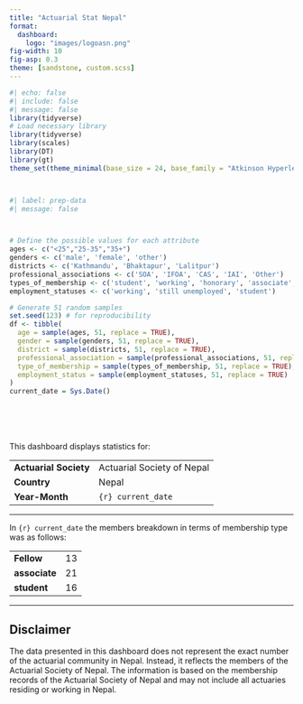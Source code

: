 ```yaml
---
title: "Actuarial Stat Nepal"
format: 
  dashboard:
    logo: "images/logoasn.png" 
fig-width: 10
fig-asp: 0.3
theme: [sandstone, custom.scss]
---
```


```r
#| echo: false
#| include: false
#| message: false
library(tidyverse)
# Load necessary library
library(tidyverse)
library(scales)
library(DT)
library(gt)
theme_set(theme_minimal(base_size = 24, base_family = "Atkinson Hyperlegible"))




```

```r


#| label: prep-data
#| message: false



# Define the possible values for each attribute
ages <- c("<25","25-35","35+")
genders <- c('male', 'female', 'other')
districts <- c('Kathmandu', 'Bhaktapur', 'Lalitpur')
professional_associations <- c('SOA', 'IFOA', 'CAS', 'IAI', 'Other')
types_of_membership <- c('student', 'working', 'honorary', 'associate', 'fellow')
employment_statuses <- c('working', 'still unemployed', 'student')

# Generate 51 random samples
set.seed(123) # for reproducibility
df <- tibble(
  age = sample(ages, 51, replace = TRUE),
  gender = sample(genders, 51, replace = TRUE),
  district = sample(districts, 51, replace = TRUE),
  professional_association = sample(professional_associations, 51, replace = TRUE),
  type_of_membership = sample(types_of_membership, 51, replace = TRUE),
  employment_status = sample(employment_statuses, 51, replace = TRUE)
)
current_date = Sys.Date()





```

#  {.sidebar}

This dashboard displays statistics for: 

|                      |                            |
|----------------------|----------------------------|
| **Actuarial Society** | Actuarial Society of Nepal |
| **Country**          | Nepal                      |
| **Year-Month**       | `{r} current_date`           |

------------------------------------------------------------------------


In `{r} current_date` the members breakdown in terms of membership type was as follows:

|                          |     |
|--------------------------|-----|
| **Fellow** |  13 |
| **associate**            |  21 |
| **student**               |  16 |

------------------------------------------------------------------------
::: {.callout-note collapse="true"}
## Disclaimer

The data presented in this dashboard does not represent the exact number of the actuarial community in Nepal. Instead, it reflects the members of the Actuarial Society of Nepal. The information is based on the membership records of the Actuarial Society of Nepal and may not include all actuaries residing or working in Nepal.
:::
